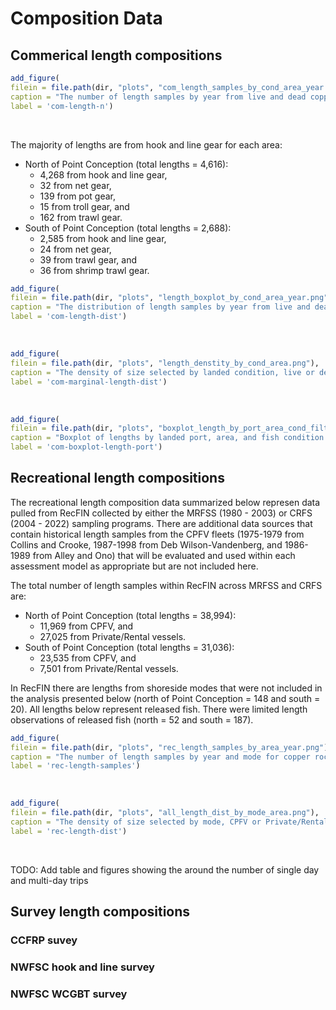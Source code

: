 

# Composition Data

## Commerical length compositions

```r
add_figure(
filein = file.path(dir, "plots", "com_length_samples_by_cond_area_year.png"), 
caption = "The number of length samples by year from live and dead copper rockfish from the area south and north of Point Conception. Since 1981, there are a total of 3,517 dead and 1,099 live length samples north of Point Conception and 553 live and 2,135 dead length samples south of Point Conception (source: PacFIN)",
label = 'com-length-n')

```
\

The majority of lengths are from hook and line gear for each area:

* North of Point Conception (total lengths = 4,616): 
  * 4,268 from hook and line gear,
  * 32 from net gear,
  * 139 from pot gear,
  * 15 from troll gear, and
  * 162 from trawl gear.
* South of Point Conception (total lengths = 2,688): 
  * 2,585 from hook and line gear,
  * 24 from net gear,
  * 39 from trawl gear, and
  * 36 from shrimp trawl gear.


```r
add_figure(
filein = file.path(dir, "plots", "length_boxplot_by_cond_area_year.png"), 
caption = "The distribution of length samples by year from live and dead copper rockfish from the area south and north of Point Conception. The black horizontal line within each box indicates the median length observed that year where the median is defined as an equal number of observations from that year that are greater than and lesser than that value. The lower range of each box indicates the 25th percentile where 25 percent of observations that year are less than that length. The upper range of each box indicates the 75th percentile where 75 percent of observations that year are less than that length (source: PacFIN)",
label = 'com-length-dist')

```
\


```r
add_figure(
filein = file.path(dir, "plots", "length_denstity_by_cond_area.png"), 
caption = "The density of size selected by landed condition, live or dead, for each area across all years (source: PacFIN)",
label = 'com-marginal-length-dist')

```
\
```r
add_figure(
filein = file.path(dir, "plots", "boxplot_length_by_port_area_cond_filtered_by_100n.png"), 
caption = "Boxplot of lengths by landed port, area, and fish condition (live or dead).  Only ports with greater than 100 length samples (live + dead > 100 samples) across all years are shown (source: PacFIN)",
label = 'com-boxplot-length-port')

```

## Recreational length compositions

The recreational length composition data summarized below represen data pulled from RecFIN collected by either the MRFSS (1980 - 2003) or CRFS (2004 - 2022) sampling programs. There are additional data sources that contain historical length samples from the CPFV fleets (1975-1979 from Collins and Crooke, 1987-1998 from Deb Wilson-Vandenberg, and 1986-1989 from Alley and Ono) that will be evaluated and used within each assessment model as appropriate but are not included here.

The total number of length samples within RecFIN across MRFSS and CRFS are:

* North of Point Conception (total lengths = 38,994): 
  * 11,969 from CPFV, and
  * 27,025 from Private/Rental vessels.
* South of Point Conception (total lengths = 31,036): 
  * 23,535 from CPFV, and
  * 7,501 from Private/Rental vessels.

In RecFIN there are lengths from shoreside modes that were not included in the analysis presented below (north of Point Conception = 148 and south = 20). All lengths below represent released fish. There were limited length observations of released fish (north = 52 and south = 187).

```r
add_figure(
filein = file.path(dir, "plots", "rec_length_samples_by_area_year.png"), 
caption = "The number of length samples by year and mode for copper rockfish for areas south and north of Point Conception. Since 1980, there are a total of 11,969 CPFV and 27,025 Private/Rental length samples north of Point Conception and 23,535 CPFV and 7,501 Private/Rental length samples south of Point Conception (source: RecFIN)",
label = 'rec-length-samples')

```
\

```r
add_figure(
filein = file.path(dir, "plots", "all_length_dist_by_mode_area.png"), 
caption = "The density of size selected by mode, CPFV or Private/Rental, for each area across all years (source: RecFIN)",
label = 'rec-length-dist')

```
\

TODO: Add table and figures showing the around the number of single day and multi-day trips


## Survey length compositions

### CCFRP suvey


### NWFSC hook and line survey

### NWFSC WCGBT survey